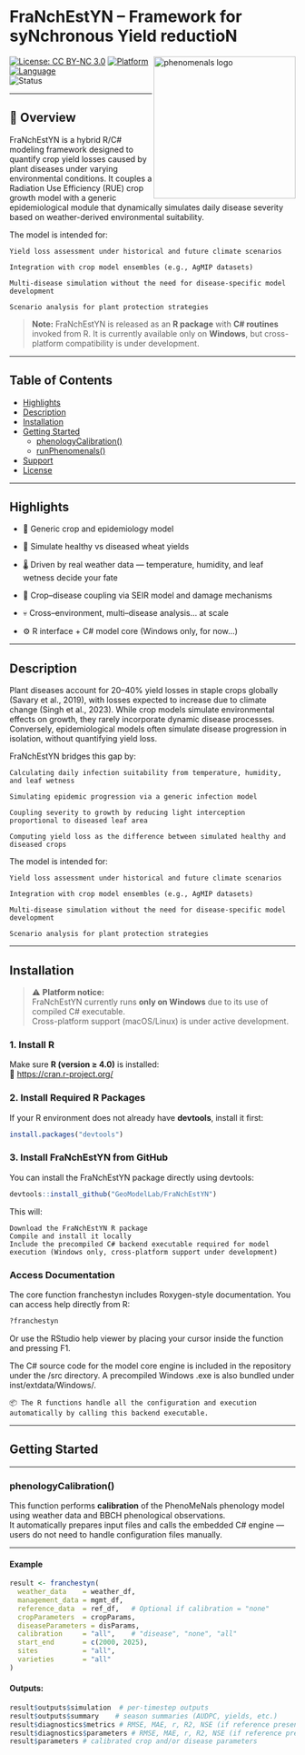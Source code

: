 # FraNchEstYN – Framework for syNchronous Yield reductioN

<img src="docs/images/phenomenals_logo.png" alt="phenomenals logo" width="250" align="right"/>

[![License: CC BY-NC 3.0](https://img.shields.io/badge/License-CC%20BY--NC%203.0-lightgrey.svg)](https://creativecommons.org/licenses/by-nc/3.0/)
[![Platform](https://img.shields.io/badge/platform-Windows--only-blue)](https://microsoft.com)  
[![Language](https://img.shields.io/badge/language-R%20%7C%20C%23-purple)](https://cran.r-project.org/)  
![Status](https://img.shields.io/badge/status-active-brightgreen)

---

## 📖 Overview
FraNchEstYN is a hybrid R/C# modeling framework designed to quantify crop yield losses caused by plant diseases under varying environmental conditions.
It couples a Radiation Use Efficiency (RUE) crop growth model with a generic epidemiological module that dynamically simulates daily disease severity based on weather-derived environmental suitability.

The model is intended for:

    Yield loss assessment under historical and future climate scenarios

    Integration with crop model ensembles (e.g., AgMIP datasets)

    Multi-disease simulation without the need for disease-specific model development

    Scenario analysis for plant protection strategies

> **Note:** FraNchEstYN is released as an **R package** with **C# routines** invoked from R. It is currently available only on **Windows**, but cross-platform compatibility is under development. 

---

## Table of Contents

- [Highlights](#highlights)
- [Description](#description)
- [Installation](#installation)
- [Getting Started](#getting-started)
  - [phenologyCalibration()](#phenologyCalibration())
  - [runPhenomenals()](#runPhenomenals()) 
- [Support](#support)
- [License](#license)
  
---

## Highlights

- 🌾 Generic crop and epidemiology model 

- 🦠 Simulate healthy vs diseased wheat yields

- 🌡️ Driven by real weather data — temperature, humidity, and leaf wetness decide your fate

- 🔗 Crop–disease coupling via SEIR model and damage mechanisms

- 💀 Cross–environment, multi–disease analysis… at scale

- ⚙️ R interface + C# model core (Windows only, for now…)

---

## Description

Plant diseases account for 20–40% yield losses in staple crops globally (Savary et al., 2019), with losses expected to increase due to climate change (Singh et al., 2023).
While crop models simulate environmental effects on growth, they rarely incorporate dynamic disease processes. Conversely, epidemiological models often simulate disease progression in isolation, without quantifying yield loss.

FraNchEstYN bridges this gap by:

    Calculating daily infection suitability from temperature, humidity, and leaf wetness

    Simulating epidemic progression via a generic infection model

    Coupling severity to growth by reducing light interception proportional to diseased leaf area

    Computing yield loss as the difference between simulated healthy and diseased crops
    
The model is intended for:

    Yield loss assessment under historical and future climate scenarios

    Integration with crop model ensembles (e.g., AgMIP datasets)

    Multi-disease simulation without the need for disease-specific model development

    Scenario analysis for plant protection strategies
    
---

## Installation

> ⚠️ **Platform notice:**  
> FraNchEstYN currently runs **only on Windows** due to its use of compiled C# executable.  
> Cross-platform support (macOS/Linux) is under active development.

### 1. Install R

Make sure **R (version ≥ 4.0)** is installed:  
🔗 [https://cran.r-project.org/](https://cran.r-project.org/)

### 2. Install Required R Packages

If your R environment does not already have **devtools**, install it first:

```r
install.packages("devtools")
```

### 3. Install FraNchEstYN from GitHub

You can install the FraNchEstYN package directly using devtools:
```r
devtools::install_github("GeoModelLab/FraNchEstYN")
```

This will:

    Download the FraNchEstYN R package
    Compile and install it locally
    Include the precompiled C# backend executable required for model execution (Windows only, cross-platform support under development)

### Access Documentation    
The core function franchestyn includes Roxygen-style documentation. You can access help directly from R:

```r
?franchestyn
```
Or use the RStudio help viewer by placing your cursor inside the function and pressing F1.

The C# source code for the model core engine is included in the repository under the /src directory. A precompiled Windows .exe is also bundled under inst/extdata/Windows/.

    📦 The R functions handle all the configuration and execution automatically by calling this backend executable.

---

## Getting Started


---

### phenologyCalibration()

This function performs **calibration** of the PhenoMeNals phenology model using weather data and BBCH phenological observations.  
It automatically prepares input files and calls the embedded C# engine — users do not need to handle configuration files manually.

---

#### **Example**

```r
result <- franchestyn(
  weather_data    = weather_df,
  management_data = mgmt_df,
  reference_data  = ref_df,   # Optional if calibration = "none"
  cropParameters  = cropParams,
  diseaseParameters = disParams,
  calibration     = "all",    # "disease", "none", "all"
  start_end       = c(2000, 2025),
  sites           = "all",
  varieties       = "all"
)
```

#### Outputs:
```r
result$outputs$simulation  # per-timestep outputs 
result$outputs$summary    # season summaries (AUDPC, yields, etc.)
result$diagnostics$metrics # RMSE, MAE, r, R2, NSE (if reference present)
result$diagnostics$parameters # RMSE, MAE, r, R2, NSE (if reference present)
result$parameters # calibrated crop and/or disease parameters
```
